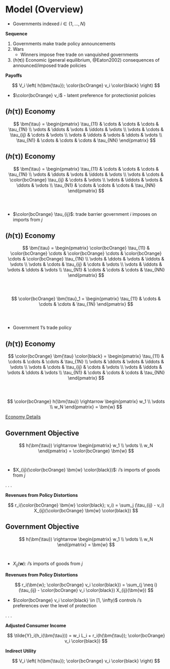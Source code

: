 # Model (Overview) {id="model"}

<div class="fragment">

- Governments indexed $i \in \left\{ 1, ..., N \right\}$

</div>
<div class="fragment">

**Sequence**

1. Governments make trade policy announcements
2. Wars
    + Winners impose free trade on vanquished governments
3. ($h(\bm{\tau})$) Economic (general equilibrium, @Eaton2002) consequences of announced/imposed trade policies

</div>
<div class="fragment">

**Payoffs**

$$
V_i \left( h(\bm{\tau}); \color{bcOrange} v_i \color{black} \right)
$$

- $\color{bcOrange} v_i$ - latent preference for protectionist policies

</div>

## ($h(\bm{\tau})$) Economy {id="economy"}

$$
\bm{\tau} = \begin{pmatrix}
\tau_{11} & \cdots & \cdots & \cdots & \tau_{1N} \\
\vdots & \ddots & \vdots & \iddots & \vdots \\
\vdots & \cdots & \tau_{ij} & \cdots & \vdots \\
\vdots & \iddots & \vdots & \ddots & \vdots \\
\tau_{N1} & \cdots & \cdots & \cdots & \tau_{NN}
\end{pmatrix}
$$

## ($h(\bm{\tau})$) Economy

$$
\bm{\tau} = \begin{pmatrix}
\tau_{11} & \cdots & \cdots & \cdots & \tau_{1N} \\
\vdots & \ddots & \vdots & \iddots & \vdots \\
\vdots & \cdots & \color{bcOrange} \tau_{ij} & \cdots & \vdots \\
\vdots & \iddots & \vdots & \ddots & \vdots \\
\tau_{N1} & \cdots & \cdots & \cdots & \tau_{NN}
\end{pmatrix}
$$

<hr style="height:2em; visibility:hidden;" />

- $\color{bcOrange} \tau_{ij}$: trade barrier government $i$ imposes on imports from $j$

## ($h(\bm{\tau})$) Economy

$$
\bm{\tau} = \begin{pmatrix}
\color{bcOrange} \tau_{11} & \color{bcOrange} \cdots & \color{bcOrange} \cdots & \color{bcOrange} \cdots & \color{bcOrange} \tau_{1N} \\
\vdots & \ddots & \vdots & \iddots & \vdots \\
\vdots & \cdots & \tau_{ij} & \cdots & \vdots \\
\vdots & \iddots & \vdots & \ddots & \vdots \\
\tau_{N1} & \cdots & \cdots & \cdots & \tau_{NN}
\end{pmatrix}
$$

<hr style="height:2em; visibility:hidden;" />

$$
\color{bcOrange} \bm{\tau}_1 = \begin{pmatrix} \tau_{11} & \cdots & \cdots & \cdots & \tau_{1N}
\end{pmatrix}
$$

<hr style="height:2em; visibility:hidden;" />

- Government 1's trade policy

## ($h(\bm{\tau})$) Economy {id="economyEnd"}

$$
\color{bcOrange} \bm{\tau} \color{black} = \begin{pmatrix}
\tau_{11} & \cdots & \cdots & \cdots & \tau_{1N} \\
\vdots & \ddots & \vdots & \iddots & \vdots \\
\vdots & \cdots & \tau_{ij} & \cdots & \vdots \\
\vdots & \iddots & \vdots & \ddots & \vdots \\
\tau_{N1} & \cdots & \cdots & \cdots & \tau_{NN}
\end{pmatrix}
$$

<hr style="height:2em; visibility:hidden;" />

$$
\color{bcOrange} h(\bm{\tau}) \rightarrow \begin{pmatrix}
w_1 \\
\vdots \\
w_N
\end{pmatrix} = \bm{w}
$$

<a href="#/economyA">Economy Details</a>

## Government Objective

$$
h(\bm{\tau}) \rightarrow \begin{pmatrix}
w_1 \\
\vdots \\
w_N
\end{pmatrix} = \color{bcOrange} \bm{w}
$$

<hr style="height:1em; visibility:hidden;" />

- $X_{ij}(\color{bcOrange} \bm{w} \color{black})$: $i$'s imports of goods from $j$

. . . 

**Revenues from Policy Distortions**

$$
r_i(\color{bcOrange} \bm{w} \color{black}; v_i) = \sum_j (\tau_{ij} - v_i) X_{ij}(\color{bcOrange} \bm{w} \color{black})
$$

## Government Objective

$$
h(\bm{\tau}) \rightarrow \begin{pmatrix}
w_1 \\
\vdots \\
w_N
\end{pmatrix} = \bm{w}
$$

<hr style="height:1em; visibility:hidden;" />

- $X_{ij}(\bm{w})$: $i$'s imports of goods from $j$

**Revenues from Policy Distortions**

$$
r_i(\bm{w}; \color{bcOrange} v_i \color{black}) = \sum_{j \neq i} (\tau_{ij} - \color{bcOrange} v_i \color{black}) X_{ij}(\bm{w})
$$

- $\color{bcOrange} v_i \color{black} \in [1, \infty)$ controls $i$'s preferences over the level of protection

. . . 

**Adjusted Consumer Income**

$$
\tilde{Y}_i(h_i(\bm{\tau}))  = w_i L_i + r_i(h(\bm{\tau}); \color{bcOrange} v_i \color{black})
$$

**Indirect Utility**

$$
V_i \left( h(\bm{\tau}); \color{bcOrange} v_i \color{black} \right)
$$
